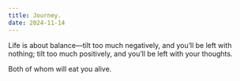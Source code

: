 ```yaml
---
title: Journey.
date: 2024-11-14
---
```


Life is about balance—tilt too much negatively, and you’ll be left with nothing; tilt too much positively, and you’ll be left with your thoughts.

Both of whom will eat you alive.